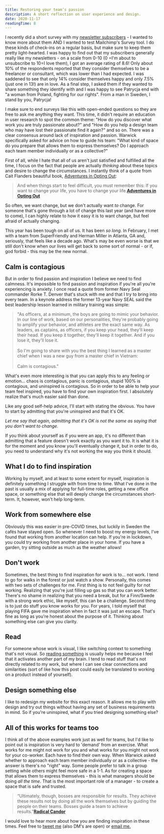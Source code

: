 ```yaml
---
title: Restoring your team’s passion
description: A short reflection on user experience and design.
date: 2020-11-17
readingTime: 8
---
```


I recently did a short survey with my [newsletter subscribers](/newsletter) - I wanted to know more about them AND I wanted to test Mailchimp's Survey tool. I do these kinds of check-ins on a regular basis, but make sure to keep them pretty light-hearted. I was happy to find out that my subscribers generally really like my newsletters - on a scale from 0-10 (0 =I'm about to unsubscribe to 10=I love them), I got an average rating of 8.6! Only about 10% of the respondents reported that they consider themselves to be a freelancer or consultant, which was lower than I had expected. I was saddened to see that only 14% consider themselves happy and only 7.5% (just one in 13!) are in love. As a final step, I asked them if they wanted to share something they identify with and I was happy to see Patrycja end with "a woman from Poland, fighting for our rights". From a man in Sweden, I stand by you, Patrycja!

I make sure to end surveys like this with open-ended questions so they are free to ask me anything they want. This time, it didn't require an education in user research to spot the common theme: "How do you discover what work you are truly passionate about?" and "How do you help a design team who may have lost their passionate find it again?" and so  on. There was a clear consensus around lack of inspiration and passion. Warwick specifically asked for advice on how to guide his team: "What kind of space do you prepare that allows them to express themselves? Do I approach each team member individually or as a collective?"

First of all, while I hate that all of us aren't just satisfied and fulfilled all the time, I focus on the fact that people are actually *thinking* about these topics and desire to change the circumstances. I instantly think of a quote from Cait Flanders beautiful book, [Adventures in Opting Out](https://caitflanders.com/adventures-in-opting-out/):

>And when things start to feel difficult, you must remember this: If you want to change your life, you have to change your life.**[Adventures in Opting Out](https://caitflanders.com/adventures-in-opting-out/)**

So often, we want change, but we don't actually want *to* change. For someone that's gone through a lot of change this last year (and have more to come), I can highly relate to how it easy it is to want change, but feel afraid of actually changing.

This year has been tough on all of us. It has been *so long*. In February, I met with a team from SuperFriendly and Herman Miller in Atlanta, GA and, seriously, that feels like a decade ago. What's may be even worse is that we still don't know when our lives will get back to some sort of normal - or if, god forbid - this may be the new normal.

## Calm is contagious

But in order to find passion and inspiration I believe we need to find calmness. It's impossible to find passion and inspiration if you're all you're experiencing is anxiety. I once read a quote from former Navy Seal commander Rorke T. Denver that's stuck with me and that I try to bring into every team. In a keynote address the former 13-year Navy SEAL said the best leadership lesson learned in military training was simple:  

> "As officers, at a minimum, the boys are going to mimic your behavior. In our line of work, based on our personalities, they're probably going to amplify your behavior, and athletes are the exact same way. As leaders, as captains, as officers, if you keep your head, they'll keep their head. If you keep it together, they'll keep it together. And if you lose it, they'll lose it.
<br /><br />
So I'm going to share with you the best thing I learned as a master chief when I was a new guy from a master chief in Vietnam:
<br /><br />
Calm is contagious."

What's even more interesting is that you can apply this to any feeling or emotion... chaos is contagious, panic is contagious, stupid 100% is contagious, and uninspired is contagious. So in order to be able to help your team feel inspired, you have to find your own inspiration first. I absolutely realize that's much easier said than done.

Like any good self-help advice, I'll start with stating the obvious. You have to start by admitting that you're uninspired and that it's OK.

*Let me say that again, admitting that it's OK is not the same as saying that you don't want to change.*

If you think about yourself as if you were an app, it's no different than admitting that a feature doesn't work exactly as you want it to. It is what it is for the moment and you know you'll eventually change it, but in order to do, you need to understand why it's not working the way you think it should.

## What I do to find inspiration

Working by myself, and at least to some extent for myself, inspiration is definitely something I struggle with from time to time. What I've done in the past is usually a mix of applying for full-time roles, getting a new office space, or something else that will deeply change the circumstances short-term. It, however, won't help long-term.

## Work from somewhere else

Obviously this was easier in pre-COVID times, but luckily in Sweden the cafés have stayed open. So whenever I need to boost my energy levels, I've found that working from another location can help. If you're in lockdown, you could try working from another place in your home. If you have a garden, try sitting outside as much as the weather allows!

## Don't work

Sometimes, the best thing to find inspiration for work is to... not work. I tend to go for walks in the forest or just watch a show. Personally, this comes with two sets of challenges for me. First thing is to not feel guilty for not working. Realizing that you're just filling up gas so that you can work better. There's no shame in realizing that you need a break, but for a Finn/Swede with a strong work ethic, like myself, this can be a challenge. Second thing is to just do stuff you know works for you. For years, I told myself that playing FIFA gave me inspiration when in fact it was just an escape. That's fine as long as you're honest about the purpose of it. Thinking about something else can give you clarity.

## Read

For someone whose work is visual, I like switching context to something that's not visual. So [reading something](/books-help-grow/) is usually helps me because I feel that it activates another part of my brain. I tend to read stuff that's not directly related to my work, but where I can see clear connections and similarities (sort of like how this post could easily be translated to working on a product instead of yourself).

## Design something else

I like to redesign my website for this exact reason. It allows me to play with design and try out things without having any set of business requirements in mind. So if you're uninspired, what if you tried designing something else?

## All of this works for teams too

I think all of the above examples work just as well for teams, but I'd like to point out is inspiration is very hard to 'demand' from an exercise. What works for me might not work for you and what works for you might not work for your co-worker. Each have to find their own way. When Warwick asked whether to approach each team member individually or as a collective - the answer is there's no "right" way. Some people prefer to talk in a group setting while others might feel more safe in a 1-1. As for creating a space that allows them to express themselves - this is what managers should be doing *all the time*. That is the most important role of a manager - to create a space that is safe and trusted.

> “Ultimately, though, bosses are responsible for results. They achieve these results not by doing all the work themselves but by guiding the people on their teams. Bosses guide a team to achieve results.”**[Radical Candor](https://www.radicalcandor.com)**

I would love to hear more about how you are finding inspiration in these times. Feel free to [tweet me](https://www.twitter.com/antonsten) (also DM's are open) or [email me.](/contact)